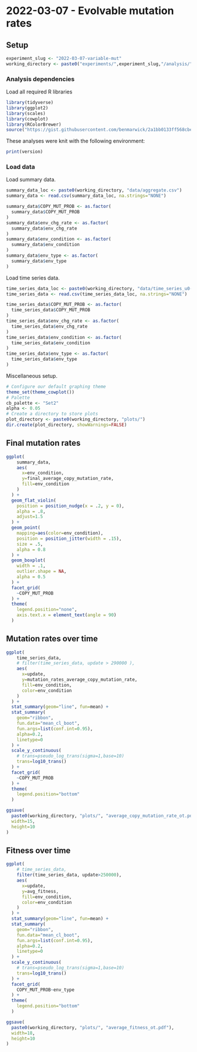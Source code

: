 # 2022-03-07 - Evolvable mutation rates

## Setup

```r
experiment_slug <- "2022-03-07-variable-mut"
working_directory <- paste0("experiments/",experiment_slug,"/analysis/")
```

### Analysis dependencies

Load all required R libraries

```r
library(tidyverse)
library(ggplot2)
library(scales)
library(cowplot)
library(RColorBrewer)
source("https://gist.githubusercontent.com/benmarwick/2a1bb0133ff568cbe28d/raw/fb53bd97121f7f9ce947837ef1a4c65a73bffb3f/geom_flat_violin.R")
```

These analyses were knit with the following environment:

```r
print(version)
```

### Load data

Load summary data.

```r
summary_data_loc <- paste0(working_directory, "data/aggregate.csv")
summary_data <- read.csv(summary_data_loc, na.strings="NONE")

summary_data$COPY_MUT_PROB <- as.factor(
  summary_data$COPY_MUT_PROB
)
summary_data$env_chg_rate <- as.factor(
  summary_data$env_chg_rate
)
summary_data$env_condition <- as.factor(
  summary_data$env_condition
)
summary_data$env_type <- as.factor(
  summary_data$env_type
)

```

Load time series data.

```r
time_series_data_loc <- paste0(working_directory, "data/time_series_u0-u300000.csv")
time_series_data <- read.csv(time_series_data_loc, na.strings="NONE")

time_series_data$COPY_MUT_PROB <- as.factor(
  time_series_data$COPY_MUT_PROB
)
time_series_data$env_chg_rate <- as.factor(
  time_series_data$env_chg_rate
)
time_series_data$env_condition <- as.factor(
  time_series_data$env_condition
)
time_series_data$env_type <- as.factor(
  time_series_data$env_type
)
```

Miscellaneous setup.

```r
# Configure our default graphing theme
theme_set(theme_cowplot())
# Palette
cb_palette <- "Set2"
alpha <- 0.05
# Create a directory to store plots
plot_directory <- paste0(working_directory, "plots/")
dir.create(plot_directory, showWarnings=FALSE)
```

## Final mutation rates

```r
ggplot(
    summary_data,
    aes(
      x=env_condition,
      y=final_average_copy_mutation_rate,
      fill=env_condition
    )
  ) +
  geom_flat_violin(
    position = position_nudge(x = .2, y = 0),
    alpha = .8,
    adjust=1.5
  ) +
  geom_point(
    mapping=aes(color=env_condition),
    position = position_jitter(width = .15),
    size = .5,
    alpha = 0.8
  ) +
  geom_boxplot(
    width = .1,
    outlier.shape = NA,
    alpha = 0.5
  ) +
  facet_grid(
    ~COPY_MUT_PROB
  ) +
  theme(
    legend.position="none",
    axis.text.x = element_text(angle = 90)
  )
```

## Mutation rates over time

```r
ggplot(
    time_series_data,
    # filter(time_series_data, update > 290000 ),
    aes(
      x=update,
      y=mutation_rates_average_copy_mutation_rate,
      fill=env_condition,
      color=env_condition
    )
  ) +
  stat_summary(geom="line", fun=mean) +
  stat_summary(
    geom="ribbon",
    fun.data="mean_cl_boot",
    fun.args=list(conf.int=0.95),
    alpha=0.2,
    linetype=0
  ) +
  scale_y_continuous(
    # trans=pseudo_log_trans(sigma=1,base=10)
    trans=log10_trans()
  ) +
  facet_grid(
    ~COPY_MUT_PROB
  ) +
  theme(
    legend.position="bottom"
  )

ggsave(
  paste0(working_directory, "plots/", "average_copy_mutation_rate_ot.pdf"),
  width=15,
  height=10
)
```

## Fitness over time

```r
ggplot(
    # time_series_data,
    filter(time_series_data, update>250000),
    aes(
      x=update,
      y=avg_fitness,
      fill=env_condition,
      color=env_condition
    )
  ) +
  stat_summary(geom="line", fun=mean) +
  stat_summary(
    geom="ribbon",
    fun.data="mean_cl_boot",
    fun.args=list(conf.int=0.95),
    alpha=0.2,
    linetype=0
  ) +
  scale_y_continuous(
    # trans=pseudo_log_trans(sigma=1,base=10)
    trans=log10_trans()
  ) +
  facet_grid(
    COPY_MUT_PROB~env_type
  ) +
  theme(
    legend.position="bottom"
  )

ggsave(
  paste0(working_directory, "plots/", "average_fitness_ot.pdf"),
  width=18,
  height=10
)
```
